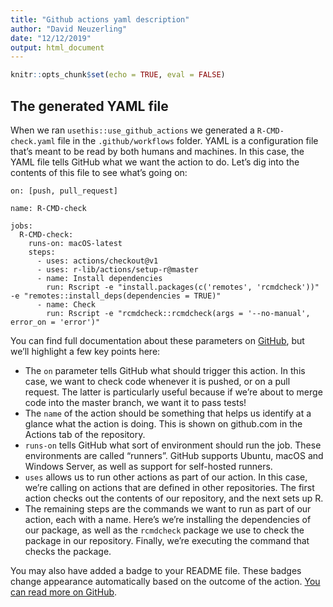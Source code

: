 ```yaml
---
title: "Github actions yaml description"
author: "David Neuzerling"
date: "12/12/2019"
output: html_document
---
```


```r
knitr::opts_chunk$set(echo = TRUE, eval = FALSE)
```

## The generated YAML file

When we ran `usethis::use_github_actions` we generated a `R-CMD-check.yaml` file in the `.github/workflows` folder. YAML is a configuration file that's meant to be read by both humans and machines. In this case, the YAML file tells GitHub what we want the action to do. Let's dig into the contents of this file to see what's going on:

```
on: [push, pull_request]

name: R-CMD-check

jobs:
  R-CMD-check:
    runs-on: macOS-latest
    steps:
      - uses: actions/checkout@v1
      - uses: r-lib/actions/setup-r@master
      - name: Install dependencies
        run: Rscript -e "install.packages(c('remotes', 'rcmdcheck'))" -e "remotes::install_deps(dependencies = TRUE)"
      - name: Check
        run: Rscript -e "rcmdcheck::rcmdcheck(args = '--no-manual', error_on = 'error')"
```

You can find full documentation about these parameters on [GitHub](https://help.github.com/en/actions/automating-your-workflow-with-github-actions/workflow-syntax-for-github-actions), but we'll highlight a few key points here:

* The `on` parameter tells GitHub what should trigger this action. In this case, we want to check code whenever it is pushed, or on a pull request. The latter is particularly useful because if we're about to merge code into the master branch, we want it to pass tests!
* The `name` of the action should be something that helps us identify at a glance what the action is doing. This is shown on github.com in the Actions tab of the repository.
* `runs-on` tells GitHub what sort of environment should run the job. These environments are called "runners". GitHub supports Ubuntu, macOS and Windows Server, as well as support for self-hosted runners.
* `uses` allows us to run other actions as part of our action. In this case, we're calling on actions that are defined in other repositories. The first action checks out the contents of our repository, and the next sets up R.
* The remaining steps are the commands we want to run as part of our action, each with a name. Here's we're installing the dependencies of our package, as well as the `rcmdcheck` package we use to check the package in our repository. Finally, we're executing the command that checks the package.

You may also have added a badge to your README file. These badges change appearance automatically based on the outcome of the action. [You can read more on GitHub](https://help.github.com/en/actions/automating-your-workflow-with-github-actions/configuring-a-workflow#adding-a-workflow-status-badge-to-your-repository).